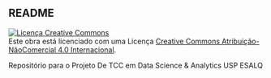 ## README

<a rel="license" href="http://creativecommons.org/licenses/by-nc/4.0/"><img alt="Licença Creative Commons" style="border-width:0" src="https://i.creativecommons.org/l/by-nc/4.0/88x31.png" /></a><br />Este obra está licenciado com uma Licença <a rel="license" href="http://creativecommons.org/licenses/by-nc/4.0/">Creative Commons Atribuição-NãoComercial 4.0 Internacional</a>.

Repositório para o Projeto De TCC em Data Science & Analytics USP ESALQ

